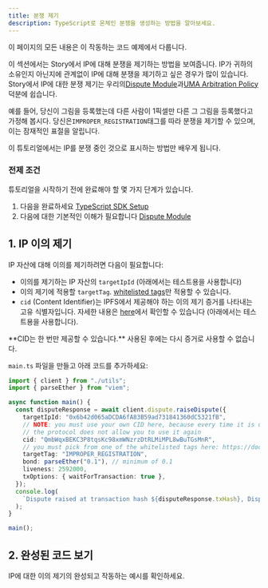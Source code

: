 ```yaml
---
title: 분쟁 제기
description: TypeScript로 온체인 분쟁을 생성하는 방법을 알아보세요.
---
```


<CardGroup cols={1}>
  <Card title="완성된 코드" href="https://github.com/storyprotocol/typescript-tutorial/blob/main/scripts/dispute/disputeIp.ts" icon="thumbs-up">
    이 페이지의 모든 내용은 이 작동하는 코드 예제에서 다룹니다.
  </Card>
</CardGroup>

이 섹션에서는 Story에서 IP에 대해 분쟁을 제기하는 방법을 보여줍니다. IP가 귀하의 소유인지 아닌지에 관계없이 IP에 대해 분쟁을 제기하고 싶은 경우가 많이 있습니다. Story에서 IP에 대한 분쟁 제기는 우리의[Dispute Module](/concepts/dispute-module)과[UMA Arbitration Policy](/concepts/dispute-module/uma-arbitration-policy)덕분에 쉽습니다.

예를 들어, 당신이 그림을 등록했는데 다른 사람이 1픽셀만 다른 그 그림을 등록했다고 가정해 봅시다. 당신은`IMPROPER_REGISTRATION`태그를 따라 분쟁을 제기할 수 있으며, 이는 잠재적인 표절을 알립니다.

이 튜토리얼에서는 IP를 분쟁 중인 것으로 표시하는 방법만 배우게 됩니다.

### 전제 조건

튜토리얼을 시작하기 전에 완료해야 할 몇 가지 단계가 있습니다.

1. 다음을 완료하세요 [TypeScript SDK Setup](/developers/typescript-sdk/setup)
2. 다음에 대한 기본적인 이해가 필요합니다 [Dispute Module](/concepts/dispute-module)

## 1. IP 이의 제기

IP 자산에 대해 이의를 제기하려면 다음이 필요합니다:

* 이의를 제기하는 IP 자산의 `targetIpId` (아래에서는 테스트용을 사용합니다)
* 이의 제기에 적용할 `targetTag`. [whitelisted tags](/concepts/dispute-module/overview#dispute-tags)만 적용할 수 있습니다.
* `cid` (Content Identifier)는 IPFS에서 제공해야 하는 이의 제기 증거를 나타내는 고유 식별자입니다. 자세한 내용은 [here](/concepts/dispute-module/uma-arbitration-policy#dispute-evidence-submission-guidelines)에서 확인할 수 있습니다 (아래에서는 테스트용을 사용합니다).

<Warning>
  **CID는 한 번만 제공할 수 있습니다.** 사용된 후에는 다시 증거로 사용할 수 없습니다.
</Warning>

`main.ts` 파일을 만들고 아래 코드를 추가하세요:

```typescript main.ts
import { client } from "./utils";
import { parseEther } from "viem";

async function main() {
  const disputeResponse = await client.dispute.raiseDispute({
    targetIpId: "0x6b42d065aDCDA6fA83B59ad731841360dC5321fB",
    // NOTE: you must use your own CID here, because every time it is used,
    // the protocol does not allow you to use it again
    cid: "QmbWqxBEKC3P8tqsKc98xmWNzrzDtRLMiMPL8wBuTGsMnR",
    // you must pick from one of the whitelisted tags here: https://docs.story.foundation/concepts/dispute-module#dispute-tags
    targetTag: "IMPROPER_REGISTRATION",
    bond: parseEther("0.1"), // minimum of 0.1
    liveness: 2592000,
    txOptions: { waitForTransaction: true },
  });
  console.log(
    `Dispute raised at transaction hash ${disputeResponse.txHash}, Dispute ID: ${disputeResponse.disputeId}`
  );
}

main();
```

## 2. 완성된 코드 보기

<CardGroup cols={1}>
  <Card title="완성된 코드" href="https://github.com/storyprotocol/typescript-tutorial/blob/main/scripts/dispute/disputeIp.ts" icon="thumbs-up">
    IP에 대한 이의 제기의 완성되고 작동하는 예시를 확인하세요.
  </Card>
</CardGroup>
